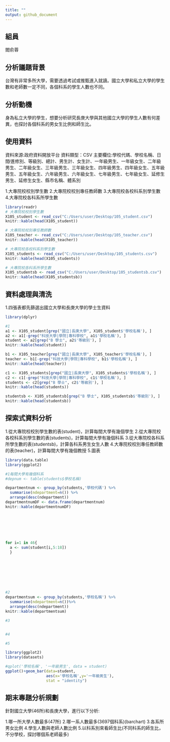 ```yaml
---
title: ""
output: github_document
---
```

## 組員
閻俞蓉

## 分析議題背景
台灣有非常多所大學，需要透過考試或推甄進入就讀。國立大學和私立大學的學生數和老師數一定不同，各個科系的學生人數也不同。

## 分析動機
身為私立大學的學生，想要分析研究長庚大學與其他國立大學的學生人數有何差異，也探討各個科系的男女生比例和師生比。

## 使用資料
資料來源:政府資料開放平台
資料類型：CSV
主要欄位:學校代碼、學校名稱、日間∕進修別、等級別、總計、男生計、女生計、一年級男生、一年級女生、二年級男生、二年級女生、三年級男生、三年級女生、四年級男生、四年級女生、五年級男生、五年級女生、六年級男生、六年級女生、七年級男生、七年級女生、延修生男生、延修生女生、縣市名稱、體系別

1.大專院校校別學生數
2.大專院校校別專任教師數
3.大專院校各校科系別學生數
4.大專院校各科系所學生數

```r
library(readr)
# 大專院校校別學生數
X105_student <- read_csv("C:/Users/user/Desktop/105_student.csv")
knitr::kable(head(X105_student))

# 大專院校校別專任教師數
X105_teacher <- read_csv("C:/Users/user/Desktop/105_teacher.csv")
knitr::kable(head(X105_teacher))

# 大專院校各校科系別學生數
X105_students <- read_csv("C:/Users/user/Desktop/105_students.csv")
knitr::kable(head(X105_students))

# 大專院校各科系所學生數
X105_studentsb <- read_csv("C:/Users/user/Desktop/105_studentsb.csv")
knitr::kable(head(X105_studentsb))
```


## 資料處理與清洗
1.四張表都先篩選出國立大學和長庚大學的學士生資料

```r
library(dplyr)

#1
a1 <- X105_student[grep("國立|長庚大學", X105_student$'學校名稱'), ]
a2 <- a1[-grep("科技大學|學院|專科學校", a1$'學校名稱'), ]
student <- a2[grep("B 學士", a2$'等級別'), ]
knitr::kable(head(student))

b1 <- X105_teacher[grep("國立|長庚大學", X105_teacher$'學校名稱'), ]
teacher <- b1[-grep("科技大學|學院|專科學校", b1$'學校名稱'), ]
knitr::kable(head(teacher))

c1 <- X105_students[grep("國立|長庚大學", X105_students$'學校名稱'), ]
c2 <- c1[-grep("科技大學|學院|專科學校", c1$'學校名稱'), ]
students <- c2[grep("B 學士", c2$'等級別'), ]
knitr::kable(head(students))

studentsb <- X105_studentsb[grep("B 學士", X105_studentsb$'等級別'), ]
knitr::kable(head(studentsb))

```

## 探索式資料分析
1.從大專院校校別學生數的表(student)，計算每間大學有幾個學生
2.從大專院校各校科系別學生數的表(students)，計算每間大學有幾個科系
3.從大專院校各科系所學生數的表(studentsb)，計算各科系男生女生人數
4.大專院校校別專任教師數的表(teacher)，計算每間大學有幾個教授
5.圖表

```r
library(data.table)
library(ggplot2)

#1每間大學有幾個科系
#depnum <- table(students$學校名稱)

departmentnum <- group_by(students,'學校代碼') %>%
  summarise(ndepartment=n()) %>%
  arrange(desc(ndepartment))
departmentnumDF <- data.frame(departmentnum)
knitr::kable(departmentnumDF)







for i=1 in 46{
  a <- sum(student[i,5:18])
  }








#2
departmentsum <- group_by(students,'學校名稱') %>%
  summarise(ndepartment=n())%>%
  arrange(desc(ndepartment))
knitr::kable(departmentsum)

#3


#4

#5

library(ggplot2)
library(datasets) 

#qplot('學校名稱', '一年級男生', data = student)
ggplot()+geom_bar(data=student,
                  aes(x='學校名稱',y='一年級男生'),
                  stat = "identity") 

```

## 期末專題分析規劃
針對國立大學(46所)和長庚大學，進行以下分析:

1.哪一所大學人數最多(47所)
2.哪一系人數最多(3697個科系)(barchart)
3.各系所男女比例
4.學生人數與老師人數比例
5.以科系別來看師生比(不同科系的師生比，不分學校，探討哪個系老師最多)


